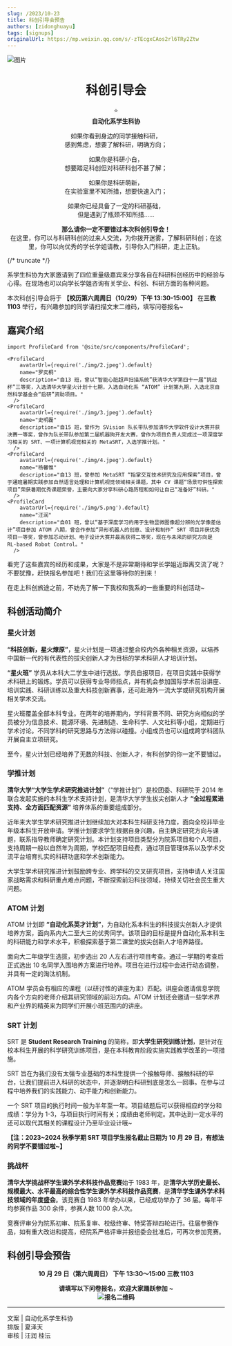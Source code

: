 ```yaml
---
slug: /2023/10-23
title: 科创引导会预告
authors: [zidonghuayu]
tags: [signups]
originalUrl: https://mp.weixin.qq.com/s/-zTEcgxCAos2rl6TRy2Ztw
---
```


![图片](img/1.png)

<center>
<h1>科创引导会</h1>
⭐<br />
<strong>自动化系学生科协</strong>

如果你看到身边的同学接触科研，  
感到焦虑，想要了解科研，明确方向；

如果你是科研小白，  
想要踏足科创但对科研科创不甚了解；

如果你是科研萌新，  
在实验室里不知所措，想要快速入门；

如果你已经具备了一定的科研基础，  
但是遇到了瓶颈不知所措……

**那么请你一定不要错过本次科创引导会！**  
在这里，你可以与科研科创的过来人交流，为你拨开迷雾，了解科研科创；在这里，你可以向优秀的学长学姐请教，引导你入门科研，走上正轨。
</center>

{/* truncate */}

系学生科协为大家邀请到了四位重量级嘉宾来分享各自在科研科创经历中的经验与心得。在现场也可以向学长学姐咨询有关学业、科创、科研方面的各种问题。

本次科创引导会将于 **【校历第六周周日（10/29）下午 13:30-15:00】** 在**三教 1103** 举行，有兴趣参加的同学请扫描文末二维码，填写问卷报名~

## 嘉宾介绍

```mdx-code-block
import ProfileCard from '@site/src/components/ProfileCard';

<ProfileCard
    avatarUrl={require('./img/2.jpeg').default}
    name="罗奕桐"
    description="自13 班，曾以“智能心脏超声扫描系统”获清华大学第四十一届“挑战杯”三等奖，入选清华大学星火计划十七期，入选自动化系 “ATOM” 计划第九期，入选北京自然科学基金会“启研”资助项目。"
  />
<ProfileCard
    avatarUrl={require('./img/3.jpeg').default}
    name="史明磊"
    description="自15 班，曾作为 SVision 队长带队参加清华大学软件设计大赛并获决赛一等奖，曾作为队长带队参加第二届机器狗开发大赛，曾作为项目负责人完成过一项深度学习相关的 SRT、一项计算机视觉相关的 MetaSRT，入选学推计划。"
  />
<ProfileCard
    avatarUrl={require('./img/4.jpeg').default}
    name="杨馨惟"
    description="自13 班，曾参加 MetaSRT “指掌交互技术研究及应用探索”项目，曾于通班暑期实践参加自然语言处理和计算机视觉领域相关课题，其中 CV 课题“场景可供性探索项目”荣获暑期优秀课题荣誉，主要向大家分享科研心路历程和如何让自己“准备好”科研。"
  />
<ProfileCard
    avatarUrl={require('./img/5.png').default}
    name="汪润"
    description="自01 班，曾以“基于深度学习的用于生物显微图像超分辨的光学像差估计”项目参加 ATOM 八期，曾合作参加“异形机器人的创意、设计和制作” SRT 项目并获优秀项目一等奖，曾参加芯动计划、电子设计大赛并最高获得二等奖，现在与未来的研究方向是 RL-based Robot Control。"
  />
```

看完了这些嘉宾的经历和成果，大家是不是非常期待和学长学姐近距离交流了呢？不要犹豫，赶快报名参加吧！我们在这里等待你的到来！

在走上科创旅途之前，不妨先了解一下我校和我系的一些重要的科创活动~

## 科创活动简介

### 星火计划

**“科技创新，星火燎原”**，星火计划是一项通过整合校内外各种相关资源，以培养中国新一代的有代表性的拔尖创新人才为目标的学术科研人才培训计划。

**“星火班”** 学员从本科大二学生中进行选拔。学员自报项目，在项目实践中获得学术科研上的锻炼。学员可以获得专业导师指点，并有机会参加国际学术前沿讲座、培训实践、科研训练以及重大科技创新赛事，还可赴海外一流大学或研究机构开展相关学术交流。

星火班覆盖全部本科专业。在两年的培养期内，学科背景不同、研究方向相似的学员被分为信息技术、能源环境、先进制造、生命科学、人文社科等小组，定期进行学术讨论。不同学科的研究思路与方法得以碰撞。小组成员也可以组成跨学科团队开展自主立项研究。

至今，星火计划已经培养了无数的科技、创新人才，有科创梦的你一定不要错过。

### 学推计划

**清华大学“大学生学术研究推进计划”**（“学推计划”）是校团委、科研院于 2014 年联合发起实施的本科生学术支持计划，是清华大学学生拔尖创新人才 **“全过程累进支持、全方面匹配资源”** 培养体系的重要组成部分。

近年来大学生学术研究推进计划继续加大对本科生科研支持力度，面向全校非毕业年级本科生开放申请。学推计划要求学生根据自身兴趣，自主确定研究方向与课题，联系指导教师确定研究计划。本计划支持项目类型分为院系项目和个人项目，支持周期一般以自然年为周期，学校匹配项目经费，通过项目管理体系以及学术交流平台培育扎实的科研功底和学术创新能力。

大学生学术研究推进计划鼓励跨专业、跨学科的交叉研究项目，支持申请人关注国家战略需求和科研重点难点问题，不断探索前沿科技领域，持续关切社会民生重大问题。

### ATOM 计划

ATOM 计划即 **“自动化系英才计划”**，为自动化系本科生的科技拔尖创新人才提供培养方案，面向系内大二至大三的优秀同学。该项目的目标是提升自动化系本科生的科研能力和学术水平，积极探索基于第二课堂的拔尖创新人才培养路径。

面向大二年级学生选拔，初步选出 20 人左右进行项目考查。通过一学期的考查后正式选出 10 名同学入围培养方案进行培养。项目在进行过程中会进行动态调整，并具有一定的淘汰机制。

ATOM 学员会有相应的课程（以研讨性的讲座为主）匹配。讲座会邀请信息学院内各个方向的老师介绍其研究领域的前沿方向。ATOM 计划还会邀请一些学术界和产业界的精英来为同学们开展小班范围内的讲座。

### SRT 计划

SRT 是 **Student Research Training** 的简称，即**大学生研究训练计划**，是针对在校本科生开展的科学研究训练项目，是在本科教育阶段实施实践教学改革的一项措施。

SRT 旨在为我们没有太强专业基础的本科生提供一个接触导师、接触科研的平台，让我们提前进入科研的状态中，并逐渐明白科研到底是怎么一回事。在参与过程中培养我们的实践能力、动手能力和创新能力。

一个 SRT 项目的执行时间一般为半年至一年。项目结题后可以获得相应的学分和成绩：学分为 1-3，与项目执行时间有关；成绩由老师判定。其中达到一定水平的还可以取代其相关的课程设计乃至毕业设计哦~

**【注：2023\~2024 秋季学期 SRT 项目学生报名截止日期为 10 月 29 日，有想法的同学不要错过啦\~】**

### 挑战杯

**清华大学挑战杯学生课外学术科技作品竞赛**始于 1983 年，是**清华大学历史最长、规模最大、水平最高的综合性学生课外学术科技作品竞赛**，是**清华学生课外学术科技领域的年度盛会**。该竞赛自 1983 年举办以来，已经成功举办了 36 届。每年平均参赛作品 300 余件，参赛人数 1000 余人次。

竞赛评审分为院系初审、院系复审、校级终审、特奖答辩四轮进行。往届参赛作品，如有重大改进和提高，经院系严格评审并报组委会批准后，可再次参加竞赛。

## 科创引导会预告

<center><strong>
10 月 29 日（第六周周日）  
下午 13:30～15:00  
三教 1103

请填写以下问卷报名，欢迎大家踊跃参加 ~  
![报名二维码](img/6.jpeg)
</strong></center>

---

文案 | 自动化系学生科协  
排版 | 夏泽天  
审核 | 汪润 桂沄
